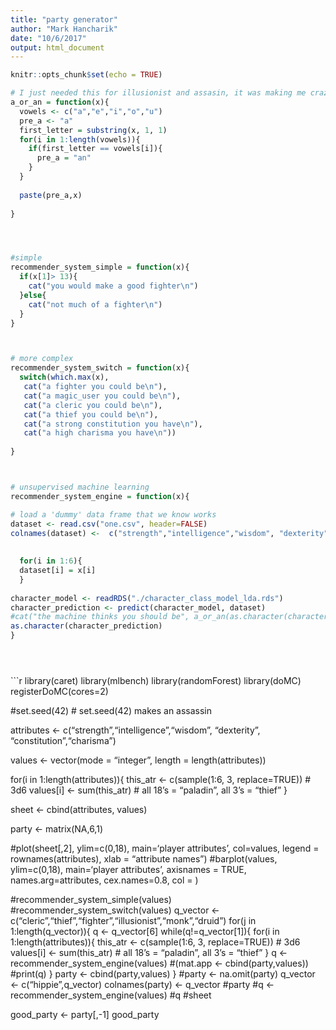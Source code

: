 ```yaml
---
title: "party generator"
author: "Mark Hancharik"
date: "10/6/2017"
output: html_document
---
```


```r
knitr::opts_chunk$set(echo = TRUE)
```

```r
# I just needed this for illusionist and assasin, it was making me crazy
a_or_an = function(x){
  vowels <- c("a","e","i","o","u")
  pre_a <- "a"
  first_letter = substring(x, 1, 1)
  for(i in 1:length(vowels)){
    if(first_letter == vowels[i]){
      pre_a = "an"
    }
  }
  
  paste(pre_a,x)
  
}




#simple
recommender_system_simple = function(x){
  if(x[1]> 13){
    cat("you would make a good fighter\n")
  }else{
    cat("not much of a fighter\n")
  }
}



# more complex
recommender_system_switch = function(x){
  switch(which.max(x),
   cat("a fighter you could be\n"), 
   cat("a magic_user you could be\n"), 
   cat("a cleric you could be\n"), 
   cat("a thief you could be\n"), 
   cat("a strong constitution you have\n"), 
   cat("a high charisma you have\n"))
  
}



# unsupervised machine learning 
recommender_system_engine = function(x){

# load a 'dummy' data frame that we know works   
dataset <- read.csv("one.csv", header=FALSE)
colnames(dataset) <-  c("strength","intelligence","wisdom", "dexterity", "constitution","charisma","class")
 
  
  for(i in 1:6){
  dataset[i] = x[i]
  }
  
character_model <- readRDS("./character_class_model_lda.rds")
character_prediction <- predict(character_model, dataset) 
#cat("the machine thinks you should be", a_or_an(as.character(character_prediction)),"\n")  
as.character(character_prediction)
}





```




```r

library(caret)
library(mlbench)
library(randomForest)
library(doMC)
registerDoMC(cores=2) 

#set.seed(42) # set.seed(42) makes an assassin

attributes <- c("strength","intelligence","wisdom", "dexterity", "constitution","charisma")

values <- vector(mode = "integer", length = length(attributes))


for(i in 1:length(attributes)){
  this_atr <- c(sample(1:6, 3, replace=TRUE)) # 3d6
    values[i] <- sum(this_atr) # all 18's = "paladin", all 3's = "thief"
}

sheet <- cbind(attributes, values)

party <- matrix(NA,6,1)

#plot(sheet[,2], ylim=c(0,18), main='player attributes', col=values, legend = rownames(attributes), xlab = "attribute names")
#barplot(values, ylim=c(0,18),  main='player attributes', axisnames = TRUE,  names.arg=attributes, cex.names=0.8, col = )

#recommender_system_simple(values)
#recommender_system_switch(values)
q_vector <- c("cleric","thief","fighter","illusionist","monk","druid")
for(j in 1:length(q_vector)){
q <- q_vector[6]
while(q!=q_vector[1]){
  for(i in 1:length(attributes)){
  this_atr <- c(sample(1:6, 3, replace=TRUE)) # 3d6
    values[i] <- sum(this_atr) # all 18's = "paladin", all 3's = "thief"
}
  q <- recommender_system_engine(values)
  #(mat.app <- cbind(party,values))
  #print(q)
}
  party <- cbind(party,values)
}
#party <- na.omit(party)
q_vector <- c("hippie",q_vector)
colnames(party) <- q_vector
#party
#q <- recommender_system_engine(values)
#q
#sheet

good_party <- party[,-1]
good_party
